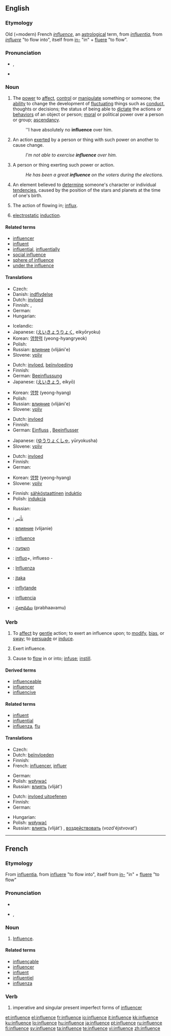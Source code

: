 ==English==
{{wikipedia}}
{{rank|lips|donations|George|666|influence|March|whatever|reach}}

===Etymology===
Old (=modern) French ''[[influence:French|influence]]'', an [[astrological]] term, from {{ML.}} ''[[influentia]]'', from {{etyl|la}} ''[[influere]]'' "to flow into", itself from [[in-]] "in" + [[fluere]] "to flow".

===Pronunciation===
* {{IPA|/ˈɪn.flu.əns/}}, {{SAMPA|/"In.flU.@ns/}}
* {{audio|en-us-influence.ogg|Audio (US)}}

===Noun===
{{en-noun|s|-}}

# The [[power]] to [[affect]], [[control]] or [[manipulate]] something or someone; the [[ability]] to change the development of [[fluctuate|fluctuating]] things such as [[conduct]], thoughts or decisions; the status of being able to [[dictate]] the actions or [[behavior]]s of an object or person; [[moral]] or political power over a person or group; [[ascendancy]].
#: ''I have absolutely no '''influence''' over him.
# An action [[exert]]ed by a person or thing with such power on another to cause change.
#: ''I'm not able to exercise '''influence''' over him.''
# A person or thing exerting such power or action.
#: ''He has been a great '''influence''' on the voters during the elections.''
# {{astrology}} An element believed to [[determine]] someone's character or individual [[tendency|tendencies]], caused by the position of the stars and planets at the time of one's birth.
# {{obsolete}} The action of flowing in; [[influx]].
# {{electricity}} [[electrostatic]] [[induction]].

====Related terms====
* [[influencer]]
* [[influent]]
* [[influential]], [[influentially]]
* [[social influence]]
* [[sphere of influence]]
* [[under the influence]]

====Translations====
{{trans-top|power to affect, control or manipulate}}
* Czech: {{t-|cs|vliv|m}}
* Danish: [[indflydelse]]
* Dutch: [[invloed]]
* Finnish: {{t+|fi|vaikutus}}, {{t-|fi|vaikutusvalta}}
* German: {{t+|de|Einfluss|m}}
* Hungarian: {{t+|hu|befolyás}}
{{trans-mid}}
* Icelandic: {{t-|is|áhrif}}
* Japanese: {{Jpan|[[影響力]]}} ([[えいきょうりょく]], eikyōryoku)
* Korean: [[영향력]] (yeong-hyangryeok)
* Polish: {{t+|pl|wpływ|m}}
* Russian: [[влияние]] (vlijáni'e) {{n}}
* Slovene: [[vpliv]] {{m}}
{{trans-bottom}}

{{trans-top|action exerted by a person or thing with power to cause change}}
* Dutch: [[invloed]], [[beïnvloeding]]
* Finnish: {{t+|fi|vaikutus}}
* German: [[Beeinflussung]] {{f}}
* Japanese: {{Jpan|[[影響]]}} ([[えいきょう]], eikyō)
{{trans-mid}}
* Korean: [[영향]] (yeong-hyang)
* Polish: {{t+|pl|wpływ|m}}
* Russian: [[влияние]] (vlijáni'e) {{n}}
* Slovene: [[vpliv]] {{m}}
{{trans-bottom}}

{{trans-top|person or thing exerting such power or action}}
* Dutch: [[invloed]]
* Finnish: {{t-|fi|vaikuttaja}}
* German: [[Einfluss]] {{m}}, [[Beeinflusser]] {{m}}
{{trans-mid}}
* Japanese: {{Jpan|[[有力者]]}} ([[ゆうりょくしゃ]], yūryokusha)
* Slovene: [[vpliv]] {{m}}
{{trans-bottom}}

{{trans-top|(''astrology'') element determining someone's character or individual tendencies}}
* Dutch: [[invloed]]
* Finnish: {{t+|fi|vaikutus}}
* German: {{t+|de|Einfluss|m}}
{{trans-mid}}
* Korean: [[영향]] (yeong-hyang)
* Slovene: [[vpliv]] {{m}}
{{trans-bottom}}

{{trans-see|action of flowing in; influx|influx}}
{{trans-top|electrostatic induction}}
* Finnish: [[sähköstaattinen]] [[induktio]]
* Polish: [[indukcja]] {{f}}
{{trans-mid}}
* Russian: {{t+|ru|индукция|f|tr=indúkcija|sc=Cyrl}}
{{trans-bottom}}

{{checktrans-top}}
* {{ttbc|Arabic}}: [[تأثير]]
* {{ttbc|Bulgarian}}: [[влияние]] (vlijanie) {{n}}
* {{ttbc|French}}: [[influence]]
* {{ttbc|Hebrew}}: [[השפעה]] {{f}}
* {{ttbc|Ido}}: [[influo]]+, influeso -
* {{ttbc|Italian}}: [[Influenza]]
* {{ttbc|Lithuanian}}: [[įtaka]] {{f}}
* {{ttbc|Swedish}}: [[inflytande]] {{n}}
* {{ttbc|Spanish}}: [[influencia]] {{f}}
* {{ttbc|Telugu}}: [[ప్రభావము]] (prabhaavamu)
{{checktrans-bottom}}

===Verb===
{{en-verb|influenc|es}}

# {{transitive}} To [[affect]] by [[gentle]] action; to exert an influence upon; to [[modify]], [[bias]], or [[sway]]; to [[persuade]] or [[induce]].
# {{intransitive}} Exert influence.
# {{context|transitive|obsolete}} Cause to [[flow]] in or into; [[infuse]]; [[instill]].

====Derived terms====
* [[influenceable]]
* [[influencer]]
* [[influencive]]

====Related terms====
* [[influent]]
* [[influential]]
* [[influenza]], [[flu]]

====Translations====
{{trans-top|to exert an influence upon}}
* Czech: {{t-|cs|ovlivnit}}
* Dutch: [[beïnvloeden]]
* Finnish: {{t+|fi|vaikuttaa}}
* French: [[influencer]], [[influer]]
{{trans-mid}}
* German: {{t+|de|beeinflussen}}
* Polish: [[wpływać]]
* Russian: [[влиять]] (vliját') {{impf}}
{{trans-bottom}}

{{trans-top|(''intr.'') to exert influence}}
* Dutch: [[invloed uitoefenen]]
* Finnish: {{t+|fi|vaikuttaa}}
* German: {{t+|de|beeinflussen}}
{{trans-mid}}
* Hungarian: {{t|hu|befolyásol}}
* Polish: [[wpływać]]
* Russian: [[влиять]] (vliját') {{impf}}, [[воздействовать]] (vozd'éjstvovat') {{impf}}
{{trans-bottom}}

{{checktrans-top}}
{{checktrans-bottom}}

----

==French==

===Etymology===
From {{etyl|la}} [[influentia]], from [[influere]] "to flow into", itself from [[in-]] "in" + [[fluere]] "to flow"

===Pronunciation===
* {{audio|Fr-influence.ogg|audio}}
* {{IPA|lang=fr|/ɛ̃.fly.ɑ̃s/}}, {{SAMPA|/E~.fly.A~s/}}

===Noun===
{{fr-noun|m}}

# [[influence#English|Influence]].

====Related terms====
* [[influençable]]
* [[influencer]]
* [[influent]]
* [[influentiel]]
* [[influenza]]

===Verb===
{{infl|fr|verb}}

# imperative and singular present imperfect forms of [[influencer]]

[[et:influence]]
[[el:influence]]
[[fr:influence]]
[[io:influence]]
[[it:influence]]
[[kk:influence]]
[[ku:influence]]
[[lo:influence]]
[[hu:influence]]
[[ja:influence]]
[[pt:influence]]
[[ru:influence]]
[[fi:influence]]
[[sv:influence]]
[[ta:influence]]
[[te:influence]]
[[vi:influence]]
[[zh:influence]]